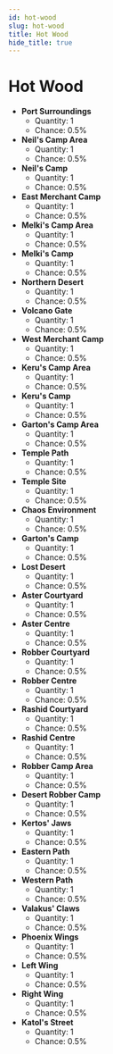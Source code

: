 ---
id: hot-wood
slug: hot-wood
title: Hot Wood
hide_title: true
---


# <ItemIcon iconId="2039"/> Hot Wood
- **Port Surroundings**
	- Quantity: 1
	- Chance: 0.5%
- **Neil's Camp Area**
	- Quantity: 1
	- Chance: 0.5%
- **Neil's Camp**
	- Quantity: 1
	- Chance: 0.5%
- **East Merchant Camp**
	- Quantity: 1
	- Chance: 0.5%
- **Melki's Camp Area**
	- Quantity: 1
	- Chance: 0.5%
- **Melki's Camp**
	- Quantity: 1
	- Chance: 0.5%
- **Northern Desert**
	- Quantity: 1
	- Chance: 0.5%
- **Volcano Gate**
	- Quantity: 1
	- Chance: 0.5%
- **West Merchant Camp**
	- Quantity: 1
	- Chance: 0.5%
- **Keru's Camp Area**
	- Quantity: 1
	- Chance: 0.5%
- **Keru's Camp**
	- Quantity: 1
	- Chance: 0.5%
- **Garton's Camp Area**
	- Quantity: 1
	- Chance: 0.5%
- **Temple Path**
	- Quantity: 1
	- Chance: 0.5%
- **Temple Site**
	- Quantity: 1
	- Chance: 0.5%
- **Chaos Environment**
	- Quantity: 1
	- Chance: 0.5%
- **Garton's Camp**
	- Quantity: 1
	- Chance: 0.5%
- **Lost Desert**
	- Quantity: 1
	- Chance: 0.5%
- **Aster Courtyard**
	- Quantity: 1
	- Chance: 0.5%
- **Aster Centre**
	- Quantity: 1
	- Chance: 0.5%
- **Robber Courtyard**
	- Quantity: 1
	- Chance: 0.5%
- **Robber Centre**
	- Quantity: 1
	- Chance: 0.5%
- **Rashid Courtyard**
	- Quantity: 1
	- Chance: 0.5%
- **Rashid Centre**
	- Quantity: 1
	- Chance: 0.5%
- **Robber Camp Area**
	- Quantity: 1
	- Chance: 0.5%
- **Desert Robber Camp**
	- Quantity: 1
	- Chance: 0.5%
- **Kertos' Jaws**
	- Quantity: 1
	- Chance: 0.5%
- **Eastern Path**
	- Quantity: 1
	- Chance: 0.5%
- **Western Path**
	- Quantity: 1
	- Chance: 0.5%
- **Valakus' Claws**
	- Quantity: 1
	- Chance: 0.5%
- **Phoenix Wings**
	- Quantity: 1
	- Chance: 0.5%
- **Left Wing**
	- Quantity: 1
	- Chance: 0.5%
- **Right Wing**
	- Quantity: 1
	- Chance: 0.5%
- **Katol's Street**
	- Quantity: 1
	- Chance: 0.5%


